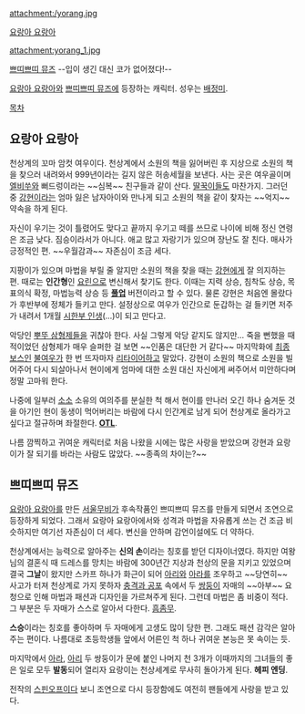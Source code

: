 attachment:/yorang.jpg

[[요랑아 요랑아]]

attachment:yorang_1.jpg

[[쁘띠쁘띠 뮤즈]] --입이 생긴 대신 코가 없어졌다!--

[[요랑아 요랑아]]와 [[쁘띠쁘띠 뮤즈]]에 등장하는 캐릭터. 성우는 [[배정미]].

[[목차]]

== 요랑아 요랑아 ==
천상계의 꼬마 암컷 여우이다. 천상계에서 소원의 책을 잃어버린 후 지상으로 소원의 책을 찾으러 내려와서 999년이라는 길지 않은 허송세월을 보낸다. 사는 곳은 여우골이며 [[엘비쑤]]와 뻐드렁이라는 ~~심복~~ 친구들과 같이 산다. [[딸꾹이]]들도 마찬가지. 그러던 중 [[강현]]이라는 엄마 잃은 남자아이와 만나게 되고 소원의 책을 같이 찾자는 ~~억지~~ 약속을 하게 된다. 

자신이 우기는 것이 틀렸어도 맞다고 끝까지 우기고 떼를 쓰므로 나이에 비해 정신 연령은 조금 낮다. 짐승이라서가 아니다. 애교 많고 자랑기가 있으며 장난도 잘 친다. 매사가 긍정적인 편. ~~우월감과~~ 자존심이 조금 세다.

지팡이가 있으며 마법을 부릴 줄 알지만 소원의 책을 찾을 때는 [[강현]]에게 잘 의지하는 편. 때로는 '''인간형'''인 [[요린]]으로 변신해서 찾기도 한다. 이때는 지력 상승, 침착도 상승, 목표의식 확정, 마법능력 상승 등 '''[[풀업]]''' 버전이라고 할 수 있다. 물론 강현은 처음엔 몰랐다가 후반부에 정체가 들키고 만다. 설정상으로 여우가 인간으로 둔갑하는 걸 들키면 저주가 내려서 1개월 [[시한부 인생]](...)이 되고 만다고.

악당인 [[뿌뚜 삼형제]]들을 귀찮아 한다. 사실 그렇게 악당 같지도 않지만… 죽을 뻔했을 때 적이었던 삼형제가 매우 슬퍼한 걸 보면 ~~인품은 대단한 거 같다~~ 마지막화에 [[최종보스]]인 [[불여우]]가 한 번 뜨자마자 [[리타이어]]하고 말았다. 강현이 소원의 책으로 소원을 빌어주어 다시 되살아나서 현이에게 엄마에 대한 소원 대신 자신에게 써주어서 미안하다며 정말 고마워 한다.

나중에 일부러 [[소소]] 소유의 여의주를 분실한 척 해서 현이를 만나러 오긴 하나 숨겨둔 것을 아기인 현이 동생이 먹어버리는 바람에 다시 인간계로 남게 되어 천상계로 올라가고 싶다고 절규하며 좌절한다. '''[[OTL]]'''.

나름 깜찍하고 귀여운 캐릭터로 처음 나왔을 시에는 많은 사랑을 받았으며 강현과 요랑이가 잘 되기를 바라는 사람도 많았다. ~~종족의 차이는?~~

== 쁘띠쁘띠 뮤즈 ==
[[요랑아 요랑아]]를 만든 [[서울무비]]가 후속작품인 쁘띠쁘띠 뮤즈를 만들게 되면서 조연으로 등장하게 되었다. 그래서 요랑아 요랑아에서와 성격과 마법을 자유롭게 쓰는 건 조금 비슷하지만 여기선 자존심이 더 세다. 변신을 안하며 감언이설에도 더 약하다.

천상계에서는 능력으로 알아주는 '''신의 손'''이라는 칭호를 받던 디자이너였다. 하지만 여왕님의 결혼식 때 드레스를 망치는 바람에 300년간 지상과 천상의 문을 지키고 있었으며 결국 '''그날'''이 왔지만 스카프 하나가 화근이 되어 [[아리]]와 [[아라]]를 조우하고 ~~당연히~~ 사고가 터져 천상계로 가지 못하자 [[충격과 공포]] 속에서 두 [[쌍둥이]] 자매의 ~~아부~~ 요청으로 인해 마법과 패션과 디자인을 가르쳐주게 된다. 그런데 마법은 좀 비중이 적다. 그 부분은 두 자매가 스스로 알아서 다한다. [[흠좀무]].

'''스승'''이라는 칭호를 좋아하며 두 자매에게 고생도 많이 당한 편. 그래도 패션 감각은 알아주는 편이다. 나름대로 초등학생들 앞에서 어른인 척 하나 귀여운 본능은 못 속이는 듯.

마지막에서 [[아라]], [[아리]] 두 쌍둥이가 문에 붙인 나머지 천 3개가 이때까지의 그녀들의 좋은 일로 모두 '''발동'''되어 열리자 요랑이는 천상세계로 무사히 돌아가게 된다. '''헤피 엔딩'''.

전작의 [[스핀오프]]이다 보니 조연으로 다시 등장함에도 여전히 팬들에게 사랑을 받고 있다.

